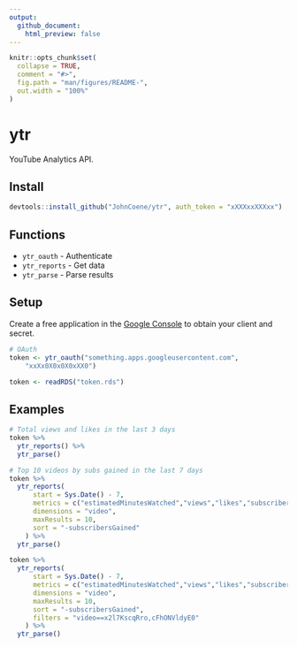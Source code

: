 ```yaml
---
output:
  github_document:
    html_preview: false
---
```


<!-- README.md is generated from README.Rmd. Please edit that file -->

```r
knitr::opts_chunk$set(
  collapse = TRUE,
  comment = "#>",
  fig.path = "man/figures/README-",
  out.width = "100%"
)
```

# ytr

YouTube Analytics API.

## Install

```r
devtools::install_github("JohnCoene/ytr", auth_token = "xXXXxxXXXxx")
```

## Functions

* `ytr_oauth` - Authenticate
* `ytr_reports` - Get data
* `ytr_parse` - Parse results

## Setup

Create a free application in the [Google Console](https://console.cloud.google.com/) to obtain your client and secret.

```r
# OAuth
token <- ytr_oauth("something.apps.googleusercontent.com",
    "xxXx0X0x0X0xXX0")
```

```r
token <- readRDS("token.rds")
```

## Examples

```r
# Total views and likes in the last 3 days
token %>% 
  ytr_reports() %>% 
  ytr_parse()

# Top 10 videos by subs gained in the last 7 days
token %>% 
  ytr_reports(
      start = Sys.Date() - 7,
      metrics = c("estimatedMinutesWatched","views","likes","subscribersGained"), 
      dimensions = "video", 
      maxResults = 10, 
      sort = "-subscribersGained"
    ) %>% 
  ytr_parse()

token %>% 
  ytr_reports(
      start = Sys.Date() - 7,
      metrics = c("estimatedMinutesWatched","views","likes","subscribersGained"), 
      dimensions = "video", 
      maxResults = 10, 
      sort = "-subscribersGained",
      filters = "video==x2l7KscqRro,cFhONVldyE0"
    ) %>% 
  ytr_parse()
```

